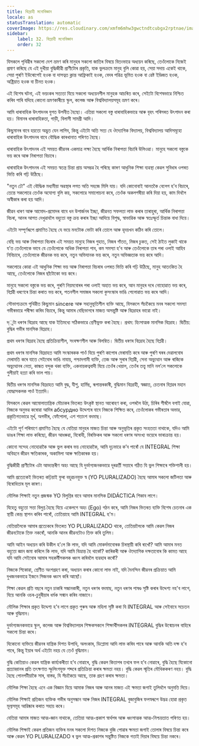 ```yaml
---
title: বিদ্ৰোহী মনোবিজ্ঞান
locale: as
statusTranslation: automatic
coverImage: https://res.cloudinary.com/xmfm6mhw3gwctndtcubgx2rptnae/image/upload/v1740337243/small_cover_educacion_fundamental_a051170f1c.webp
sidebar:
    label: 32. বিদ্ৰোহী মনোবিজ্ঞান
    order: 32
---
```

যিসকলে পৃথিৱীৰ সকলো দেশ ভ্ৰমণ কৰি মানুহৰ সকলো জাতিৰ বিষয়ে বিতংভাৱে অধ্যয়ন কৰিছে, তেওঁলোকে নিজেই প্ৰমাণ কৰিছে যে এই দুখীয়া বুদ্ধিজীৱী প্ৰাণীটোৰ প্ৰকৃতি, যাক ভুলক্ৰমে মানুহ বুলি কোৱা হয়, সেয়া সদায় একেই থাকে, সেয়া পুৰণি ইউৰোপেই হওক বা দাসত্বত ক্লান্ত আফ্ৰিকাই হওক, বেদৰ পৱিত্ৰ ভূমিত হওক বা ৱেষ্ট ইণ্ডিজত হওক, অষ্ট্ৰিয়াত হওক বা চীনত হওক।

এই বিশেষ ঘটনা, এই ভয়ংকৰ সত্যতা যিয়ে সকলো অধ্যয়নশীল মানুহক আচৰিত কৰে, সেইটো বিশেষভাৱে নিশ্চিত কৰিব পাৰি যদিহে কোনো ভ্ৰমণকাৰীয়ে স্কুল, কলেজ আৰু বিশ্ববিদ্যালয়সমূহ ভ্ৰমণ কৰে।

আমি ধাৰাবাহিক উৎপাদনৰ যুগত উপনীত হৈছো। এতিয়া সকলো বস্তু ধাৰাবাহিকভাৱে আৰু বৃহৎ পৰিসৰত উৎপাদন কৰা হয়। বিমানৰ ধাৰাবাহিকতা, গাড়ী, বিলাসী সামগ্ৰী আদি।

কিছুমানৰ বাবে হয়তো অদ্ভুত যেন লাগিব, কিন্তু এইটো অতি সত্য যে ঔদ্যোগিক বিদ্যালয়, বিশ্ববিদ্যালয় আদিসমূহো ধাৰাবাহিক উৎপাদনৰ বাবে বৌদ্ধিক কাৰখানাত পৰিণত হৈছে।

ধাৰাবাহিক উৎপাদনৰ এই সময়ত জীৱনৰ একমাত্ৰ লক্ষ্য হৈছে আৰ্থিক নিৰাপত্তা বিচাৰি উলিওৱা। মানুহে সকলো বস্তুকে ভয় কৰে আৰু নিৰাপত্তা বিচাৰে।

ধাৰাবাহিক উৎপাদনৰ এই সময়ত স্বতন্ত্ৰ চিন্তা প্ৰায় অসম্ভৱ হৈ পৰিছে কাৰণ আধুনিক শিক্ষা ব্যৱস্থা কেৱল সুবিধাৰ ওপৰত ভিত্তি কৰি গঢ়ি উঠিছে।

"নতুন ঢৌ" এই বৌদ্ধিক মধ্যমীয়া অৱস্থাৰ লগত অতি সহজে মিলি যায়। যদি কোনোবাই আনতকৈ বেলেগ হ’ব বিচাৰে, তেন্তে সকলোৱে তেওঁক অযোগ্য বুলি কয়, সকলোৱে সমালোচনা কৰে, তেওঁক অকলশৰীয়া কৰি দিয়া হয়, কাম দিবলৈ অস্বীকাৰ কৰা হয় আদি।

জীৱন ধাৰণ আৰু আমোদ-প্ৰমোদৰ বাবে ধন উপাৰ্জনৰ ইচ্ছা, জীৱনত সফলতা লাভ কৰাৰ তাৰাহুৰা, আৰ্থিক নিৰাপত্তা বিচৰা, আনৰ আগত দেখুৱাবলৈ বহুতো বস্তু ক্ৰয় কৰাৰ ইচ্ছা আদিয়ে বিশুদ্ধ, স্বাভাৱিক আৰু স্বতঃস্ফূৰ্ত চিন্তাক বাধা দিয়ে।

এইটো সম্পূৰ্ণৰূপে প্ৰমাণিত হৈছে যে ভয়ে মনটোক ভোটা কৰি তোলে আৰু হৃদয়খন কঠিন কৰি তোলে।

বেছি ভয় আৰু নিৰাপত্তা বিচৰাৰ এই সময়ত মানুহে নিজৰ গুহাত, নিজৰ গাঁতত, নিজৰ চুকত, সেই ঠাইত লুকাই থাকে য’ত তেওঁলোকে ভাবে যে তেওঁলোকে অধিক নিৰাপত্তা পাব, কম সমস্যা হ’ব আৰু তেওঁলোকে তাৰ পৰা ওলাই আহিব নিবিচাৰে, তেওঁলোকে জীৱনক ভয় কৰে, নতুন অভিযানক ভয় কৰে, নতুন অভিজ্ঞতাক ভয় কৰে আদি।

সকলোৱে কোৱা এই আধুনিক শিক্ষা ভয় আৰু নিৰাপত্তা বিচৰাৰ ওপৰত ভিত্তি কৰি গঢ়ি উঠিছে, মানুহ আতংকিত হৈ আছে, তেওঁলোকে নিজৰ ছাঁটোকো ভয় কৰে।

মানুহে সকলো বস্তুকে ভয় কৰে, পুৰণি নিয়মবোৰৰ পৰা ওলাই অহাত ভয় কৰে, আন মানুহৰ দৰে নোহোৱাত ভয় কৰে, বিপ্লৱী ধৰণেৰে চিন্তা কৰাত ভয় কৰে, পতনশীল সমাজৰ সকলো কুসংস্কাৰ ভাঙি পেলোৱাত ভয় কৰে আদি।

সৌভাগ্যক্ৰমে পৃথিৱীত কিছুমান sincere আৰু সহানুভূতিশীল ব্যক্তি আছে, যিসকলে সঁচাকৈয়ে মনৰ সকলো সমস্যা গভীৰভাৱে পৰীক্ষা কৰিব বিচাৰে, কিন্তু আমাৰ বেছিভাগৰে মাজত অসন্তুষ্টি আৰু বিদ্ৰোহৰ ভাৱো নাই।

দ্ুটা ধৰণৰ বিদ্ৰোহ আছে যাক ইতিমধ্যে সঠিকভাৱে শ্ৰেণীভুক্ত কৰা হৈছে। প্ৰথম: হিংসাত্মক মানসিক বিদ্ৰোহ। দ্বিতীয়: বুদ্ধিৰ গভীৰ মানসিক বিদ্ৰোহ।

প্ৰথম ধৰণৰ বিদ্ৰোহ হৈছে প্ৰতিক্ৰিয়াশীল, সংৰক্ষণশীল আৰু বিলম্বিত। দ্বিতীয় ধৰণৰ বিদ্ৰোহ হৈছে বিপ্লৱী।

প্ৰথম ধৰণৰ মানসিক বিদ্ৰোহত আমি সংস্কাৰকক পাওঁ যিয়ে পুৰণি কাপোৰ মেৰামতি কৰে আৰু পুৰণি ঘৰৰ দেৱালবোৰ মেৰামতি কৰে যাতে সেইবোৰ ভাঙি নাযায়, পশ্চাদগামী ব্যক্তি, তেজ আৰু সুৰাৰ বিপ্লৱী, সেনা অভ্যুত্থান আৰু ৰাজ্যিক অভ্যুত্থানৰ নেতা, কান্ধত বন্দুক থকা ব্যক্তি, একনায়কত্ববাদী যিয়ে তেওঁৰ খেয়াল, তেওঁৰ তত্ত্ব মানি নল’লে সকলোকে গুলীয়াই হত্যা কৰি ভাল পায়।

দ্বিতীয় ধৰণৰ মানসিক বিদ্ৰোহত আমি বুদ্ধ, যীশু, হাৰ্মিছ, ৰূপান্তৰকাৰী, বুদ্ধিমান বিদ্ৰোহী, স্বজ্ঞাত, চেতনাৰ বিপ্লৱৰ মহান যোদ্ধাসকলক পাওঁ ইত্যাদি।

যিসকলে কেৱল আমোলাতান্ত্ৰিক মৌচাকৰ ভিতৰত উৎকৃষ্ট স্থানত আৰোহণ কৰা, ওপৰলৈ উঠা, চিৰিৰ শীৰ্ষলৈ বগাই যোৱা, নিজকে অনুভৱ কৰোৱা আদিৰ абсурдно উদ্দেশ্যৰ বাবে নিজকে শিক্ষিত কৰে, তেওঁলোকৰ গভীৰতাৰ অভাৱ, প্ৰকৃতিগতভাৱে মূৰ্খ, অগভীৰ, ফোঁপোলা, এশ শতাংশ বদমাছ।

এইটো পূৰ্ণ পৰিমাণে প্ৰমাণিত হৈছে যে যেতিয়া মানুহৰ মাজত চিন্তা আৰু অনুভূতিৰ প্ৰকৃত সংহততা নাথাকে, যদিও আমি ডাঙৰ শিক্ষা লাভ কৰিছো, জীৱন আধৰুৱা, বিৰোধী, বিৰক্তিকৰ আৰু সকলো ধৰণৰ অসংখ্য ভয়েৰে ভাৰাক্ৰান্ত হয়।

কোনো সন্দেহ নোহোৱাকৈ আৰু ভুল কৰাৰ ভয় নোহোৱাকৈ, আমি দৃঢ়ভাৱে ক’ব পাৰোঁ যে INTEGRAL শিক্ষা অবিহনে জীৱন ক্ষতিকাৰক, অকামিলা আৰু ক্ষতিকাৰক হয়।

বুদ্ধিজীৱী প্ৰাণীটোৰ এটা আভ্যন্তৰীণ অহং আছে যি দুৰ্ভাগ্যজনকভাৱে দূৰৱৰ্তী সত্তাৰে গঠিত যি ভুল শিক্ষাৰে শক্তিশালী হয়।

আমি প্ৰত্যেকেই ভিতৰত কঢ়িয়াই ফুৰা বহুৱচনযুক্ত স্ব (YO PLURALIZADO) হৈছে আমাৰ সকলো জটিলতা আৰু বিৰোধিতাৰ মূল কাৰণ।

মৌলিক শিক্ষাই নতুন প্ৰজন্মক YO বিলুপ্তিৰ বাবে আমাৰ মানসিক DIDÁCTICA শিকাব লাগে।

যিহেতু বহুতো সত্তা বিলুপ্ত হৈছে যিয়ে একেলগে অহং (Ego) গঠন কৰে, আমি নিজৰ ভিতৰত ব্যক্তি বিশেষ চেতনাৰ এক স্থায়ী কেন্দ্ৰ স্থাপন কৰিব পাৰোঁ, তেতিয়াহে আমি INTEGRAL হ'ম।

যেতিয়ালৈকে আমাৰ প্ৰত্যেকৰে ভিতৰত YO PLURALIZADO থাকে, তেতিয়ালৈকে আমি কেৱল নিজৰ জীৱনটোকে তিক্ত নকৰোঁ, আনকি আনৰ জীৱনটোও তিক্ত কৰি তুলিম।

আমি আইন অধ্যয়ন কৰি উকীল হ'লে কি লাভ, যদি আমি মোকৰ্দমাবোৰক চিৰস্থায়ী কৰি ৰাখোঁ? আমি আমাৰ মনত বহুতো জ্ঞান জমা কৰিলে কি লাভ, যদি আমি বিভ্ৰান্ত হৈ থাকোঁ? কাৰিকৰী আৰু ঔদ্যোগিক দক্ষতাবোৰ কি কামত আহে যদি আমি সেইবোৰ আমাৰ সহকৰ্মীসকলক ধ্বংস কৰিবলৈ ব্যৱহাৰ কৰোঁ?

নিজকে শিকোৱা, শ্ৰেণীত অংশগ্ৰহণ কৰা, অধ্যয়ন কৰাৰ কোনো লাভ নাই, যদি দৈনন্দিন জীৱনৰ প্ৰক্ৰিয়াত আমি দুখজনকভাৱে ইজনে সিজনক ধ্বংস কৰি আছোঁ।

শিক্ষা কেৱল প্ৰতি বছৰে নতুন চাকৰি সন্ধানকাৰী, নতুন ধৰণৰ বদমাছ, নতুন ধৰণৰ পাষণ্ড সৃষ্টি কৰাৰ উদ্দেশ্য নহ'ব লাগে, যিয়ে আনকি ওচৰ-চুবুৰীয়াৰ ধৰ্মক সন্মান কৰিব নাজানে।

মৌলিক শিক্ষাৰ প্ৰকৃত উদ্দেশ্য হ'ব লাগে প্ৰকৃত পুৰুষ আৰু মহিলা সৃষ্টি কৰা যি INTEGRAL আৰু সেইবাবে সচেতন আৰু বুদ্ধিমান।

দুৰ্ভাগ্যজনকভাৱে স্কুল, কলেজ আৰু বিশ্ববিদ্যালয়ৰ শিক্ষকসকলে শিক্ষাৰ্থীসকলৰ INTEGRAL বুদ্ধিৰ উন্মোচনৰ বাহিৰে সকলো চিন্তা কৰে।

যিকোনো ব্যক্তিয়ে জীৱনৰ যান্ত্ৰিক দিশত উপাধি, অলংকাৰ, ডিপ্লোমা আদি লাভ কৰিব পাৰে আৰু আনকি অতি দক্ষ হ’ব পাৰে, কিন্তু ইয়াৰ অৰ্থ এইটো নহয় যে তেওঁ বুদ্ধিমান।

বুদ্ধি কেতিয়াও কেৱল যান্ত্ৰিক কাৰ্য্যকৰীতা হ’ব নোৱাৰে, বুদ্ধি কেৱল কিতাপৰ তথ্যৰ ফল হ’ব নোৱাৰে, বুদ্ধি হৈছে যিকোনো প্ৰত্যাহ্বানৰ প্ৰতি তৎক্ষণাত স্ফুলিংগযুক্ত শব্দৰে প্ৰতিক্ৰিয়া কৰাৰ ক্ষমতা নহয়। বুদ্ধি কেৱল স্মৃতিৰ মৌখিককৰণ নহয়। বুদ্ধি হৈছে পোনপটীয়াকৈ সাৰ, বাস্তৱ, যি সঁচাকৈয়ে আছে, তাক গ্ৰহণ কৰাৰ ক্ষমতা।

মৌলিক শিক্ষা হৈছে এনে এক বিজ্ঞান যিয়ে আমাক নিজৰ আৰু আনৰ মাজত এই ক্ষমতা জগাই তুলিবলৈ অনুমতি দিয়ে।

মৌলিক শিক্ষাই প্ৰতিজন ব্যক্তিক গভীৰ অনুসন্ধান আৰু নিজৰ INTEGRAL বুজাবুজিৰ ফলস্বৰূপে উদ্ভৱ হোৱা প্ৰকৃত মূল্যসমূহ আৱিষ্কাৰ কৰাত সহায় কৰে।

যেতিয়া আমাৰ মাজত আত্ম-জ্ঞান নাথাকে, তেতিয়া আত্ম-প্ৰকাশ স্বাৰ্থপৰ আৰু ধ্বংসাত্মক আত্ম-নিশ্চয়তাত পৰিণত হয়।

মৌলিক শিক্ষাই কেৱল প্ৰতিজন ব্যক্তিৰ মনৰ সকলো দিশত নিজকে বুজি পোৱাৰ ক্ষমতা জগাই তোলাৰ বিষয়ে চিন্তা কৰে আৰু কেৱল YO PLURALIZADO ৰ ভুল আত্ম-প্ৰকাশৰ সন্তুষ্টিত নিজকে গতাই দিয়াৰ বিষয়ে চিন্তা নকৰে।


